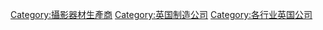 [[Category:攝影器材生產商|Category:攝影器材生產商]]
[[Category:英国制造公司|Category:英国制造公司]]
[[Category:各行业英国公司|Category:各行业英国公司]]